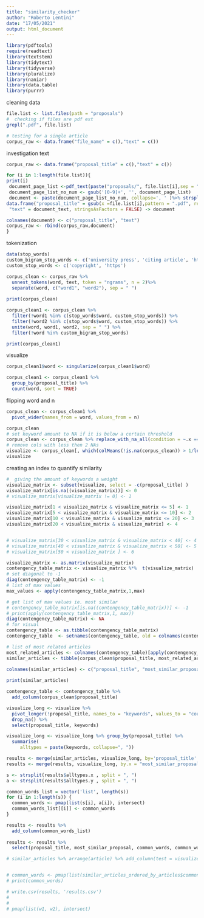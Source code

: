 ```yaml
---
title: "similarity_checker"
author: "Roberto Lentini"
date: "17/05/2021"
output: html_document
---
```



```r
library(pdftools)
require(readtext)
library(textstem)
library(tidytext)
library(tidyverse)
library(pluralize)
library(naniar)
library(data.table)
library(purrr)
```

cleaning data 

```r
file.list <- list.files(path = "proposals")
#  checking if files are pdf ext
grepl(".pdf", file.list)

# testing for a single article
corpus_raw <- data.frame("file_name" = c(),"text" = c()) 
```

investigation text

```r
corpus_raw <- data.frame("proposal_title" = c(),"text" = c())

for (i in 1:length(file.list)){
print(i)
 document_page_list <-pdf_text(paste("proposals/", file.list[i],sep = "")) 
 document_page_list_no_num <- gsub('[0-9]+', '', document_page_list)
 document <- paste(document_page_list_no_num, collapse=', ' )%>% strsplit("\n")-> document_text
data.frame("proposal_title" = gsub(x =file.list[i],pattern = ".pdf", replacement = ""), 
 "text" = document_text, stringsAsFactors = FALSE) -> document

colnames(document) <- c("proposal_title", "text")
corpus_raw <- rbind(corpus_raw,document) 
}
```
tokenization 
```r
data(stop_words)
custom_bigram_stop_words <- c('university press', 'citing article', 'https www.tandfonline.com')
custom_stop_words <- c('copyright', 'https')

corpus_clean <- corpus_raw %>%
  unnest_tokens(word, text, token = "ngrams", n = 2)%>%
  separate(word, c("word1", "word2"), sep = " ")
  
print(corpus_clean)

corpus_clean1 <- corpus_clean %>%
  filter(!word1 %in% c(stop_words$word, custom_stop_words)) %>%
  filter(!word2 %in% c(stop_words$word, custom_stop_words)) %>% 
  unite(word, word1, word2, sep = " ") %>%
  filter(!word %in% custom_bigram_stop_words)

print(corpus_clean1)
```
visualize
```r

corpus_clean1$word <- singularize(corpus_clean1$word)

corpus_clean1 <- corpus_clean1 %>%
  group_by(proposal_title) %>%
  count(word, sort = TRUE) 
```

flipping word and n
```r
corpus_clean <- corpus_clean1 %>%
  pivot_wider(names_from = word, values_from = n)

corpus_clean
# set keyword amount to NA if it is below a certain threshold
corpus_clean <- corpus_clean %>% replace_with_na_all(condition = ~.x == 1 )
# remove cols with less then 2 NAs 
visualize <- corpus_clean[, which(colMeans(!is.na(corpus_clean)) > 1/length(corpus_clean$proposal_title))]
visualize
```

creating an index to quantify similarity
```r
#  giving the amount of keywords a weight
visualize_matrix <- subset(visualize, select = -c(proposal_title) )
visualize_matrix[is.na((visualize_matrix))] <- 0
# visualize_matrix[visualize_matrix != 0] <- 1

visualize_matrix[1 < visualize_matrix & visualize_matrix <= 5] <- 1
visualize_matrix[5 < visualize_matrix & visualize_matrix <= 10] <- 2
visualize_matrix[10 < visualize_matrix & visualize_matrix <= 20] <- 3
visualize_matrix[20 < visualize_matrix & visualize_matrix] <- 4


# visualize_matrix[30 < visualize_matrix & visualize_matrix < 40] <- 4 
# visualize_matrix[40 < visualize_matrix & visualize_matrix < 50] <- 5 
# visualize_matrix[50 < visualize_matrix ] <- 6 

visualize_matrix <- as.matrix(visualize_matrix)
contengency_table_matrix <- visualize_matrix %*%  t(visualize_matrix)
# set diagonal to -1
diag(contengency_table_matrix) <- -1
# list of max values
max_values <- apply(contengency_table_matrix,1,max)

# get list of max values ie. most similar 
# contengency_table_matrix[is.na((contengency_table_matrix))] <- -1
# print(apply(contengency_table_matrix,1, max))
diag(contengency_table_matrix) <- NA
# for visual
contengency_table <- as.tibble(contengency_table_matrix)
contengency_table  <- setnames(contengency_table, old = colnames(contengency_table), corpus_clean$proposal_title)

# list of most related articles
most_related_articles <- colnames(contengency_table)[apply(contengency_table,1,which.max)]
similar_articles <- tibble(corpus_clean$proposal_title, most_related_articles, max_values)

colnames(similar_articles) <- c("proposal_title", "most_similar_proposal", "common_words_weighted")
   
print(similar_articles)

contengency_table <- contengency_table %>%
  add_column(corpus_clean$proposal_title)
```

```r
visualize_long <- visualize %>% 
  pivot_longer(!proposal_title, names_to = "keywords", values_to = "count") %>%
  drop_na() %>%
  select(proposal_title, keywords)

visualize_long <- visualize_long %>% group_by(proposal_title) %>%
  summarise(
     alltypes = paste(keywords, collapse=", "))

results <- merge(similar_articles, visualize_long, by='proposal_title' )
results <- merge(results, visualize_long, by.x = "most_similar_proposal", by.y = "proposal_title" )

s <- strsplit(results$alltypes.x , split = ", ")
a <- strsplit(results$alltypes.y , split = ", ")

common_words_list = vector('list', length(s))
for (i in 1:length(s)) {
  common_words <- pmap(list(s[i], a[i]), intersect)
  common_words_list[[i]] <- common_words
}

results <- results %>%
  add_column(common_words_list)
  
results <- results %>% 
  select(proposal_title, most_similar_proposal, common_words, common_words_list)

# similar_articles %>% arrange(article) %>% add_column(test = visualize_long$alltypes) %>% arrange(most_related_articles) %>% add_column(test2 = visualize_long$alltypes)


# common_words <- pmap(list(similar_articles_ordered_by_articles$common_words, similar_articles_ordered_by_most_similar_articles$common_words), intersect)
# print(common_words)

# write.csv(results, 'results.csv')
# 
# 
# pmap(list(w1, w2), intersect)


```